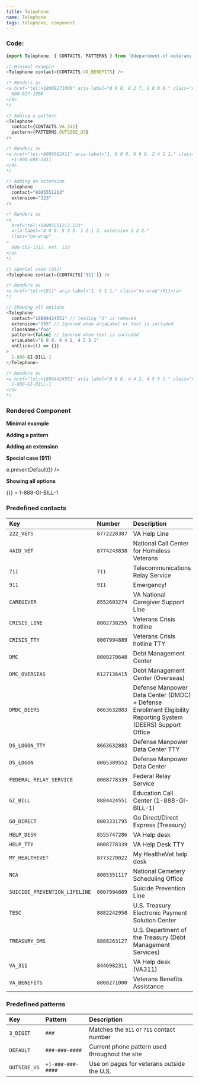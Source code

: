 ```yaml
---
title: Telephone
name: Telephone
tags: telephone, component
---
```



### Code:

```javascript
import Telephone, { CONTACTS, PATTERNS } from '@department-of-veterans-affairs/formation-react/Telephone';

// Minimal example
<Telephone contact={CONTACTS.VA_BENEFITS} />

/* Renders as
<a href="tel:+18008271000" aria-label="8 0 0. 8 2 7. 1 0 0 0." class="no-wrap">
  800-827-1000
</a>
*/

// Adding a pattern
<Telephone
  contact={CONTACTS.VA_311}
  pattern={PATTERNS.OUTSIDE_US}
/>

/* Renders as
<a href="tel:+8006982411" aria-label="1. 8 0 0. 6 9 8. 2 4 1 1." class="no-wrap">
  +1-800-698-2411
</a>
*/

// Adding an extension
<Telephone
  contact="8005551212"
  extension="123"
/>

/* Renders as
<a
  href="tel:+18005551212,123"
  aria-label="8 0 0. 5 5 5. 1 2 1 2. extension 1 2 3."
  class="no-wrap"
>
  800-555-1212, ext. 123
</a>
*/

// Special case (911)
<Telephone contact={CONTACTS['911']} />

/* Renders as
<a href="tel:+1911" aria-label="1. 9 1 1." class="no-wrap">911</a>
*/

// Showing all options
<Telephone
  contact="18884424551" // leading "1" is removed
  extension="555" // Ignored when ariaLabel or text is included
  className="foo"
  pattern={false} // Ignored when text is included
  ariaLabel="8 8 8. 4 4 2. 4 5 5 1"
  onClick={() => {}}
>
  1-888-GI-BILL-1
</Telephone>

/* Renders as
<a href="tel:+18884424551" aria-label="8 8 8. 4 4 2. 4 5 5 1." class="no-wrap foo">
  1-888-GI-BILL-1
</a>
*/
```

### Rendered Component

<div className="site-c-reactcomp__rendered">
  <strong>Minimal example</strong>
  <p>
    <Telephone contact={CONTACTS.VA_BENEFITS} />
  </p>

  <strong>Adding a pattern</strong>
  <p>
    <Telephone
      contact={CONTACTS.VA_311}
      pattern={PATTERNS.OUTSIDE_US}
    />
  </p>

  <strong>Adding an extension</strong>
  <p>
    <Telephone
      contact="8005551212"
      extension="123"
    />
  </p>

  <strong>Special case (911)</strong>
  <p>
    <Telephone
      contact={CONTACTS['911']}
      onClick={e => e.preventDefault()}
    />
  </p>

  <strong>Showing all options</strong>
  <p>
    <Telephone
      contact="18884424551"
      className="foo"
      pattern={false}
      ariaLabel="1. 8 8 8. 4 4 2. 4 5 5 1"
      onClick={() => {}}
    >
      1-888-GI-BILL-1
    </Telephone>
  </p>
</div>

### Predefined contacts

| Key                           | Number       | Description                                                                                                  |
| :---------------------------- | :----------- | :----------------------------------------------------------------------------------------------------------- |
| `222_VETS`                    | `8772228387` | VA Help Line                                                                                                 |
| `4AID_VET`                    | `8774243838` | National Call Center for Homeless Veterans                                                                   |
| `711`                         | `711`        | Telecommunications Relay Service                                                                             |
| `911`                         | `911`        | Emergency!                                                                                                   |
| `CAREGIVER`                   | `8552603274` | VA National Caregiver Support Line                                                                           |
| `CRISIS_LINE`                 | `8002738255` | Veterans Crisis hotline                                                                                      |
| `CRISIS_TTY`                  | `8007994889` | Veterans Crisis hotline TTY                                                                                  |
| `DMC`                         | `8008270648` | Debt Management Center                                                                                       |
| `DMC_OVERSEAS`                | `6127136415` | Debt Management Center (Overseas)                                                                            |
| `DMDC_DEERS`                  | `8663632883` | Defense Manpower Data Center (DMDC) + Defense Enrollment Eligibility Reporting System (DEERS) Support Office |
| `DS_LOGON_TTY`                | `8663632883` | Defense Manpower Data Center TTY                                                                             |
| `DS_LOGON`                    | `8005389552` | Defense Manpower Data Center                                                                                 |
| `FEDERAL_RELAY_SERVICE`       | `8008778339` | Federal Relay Service                                                                                        |
| `GI_BILL`                     | `8884424551` | Education Call Center (1-888-GI-BILL-1)                                                                      |
| `GO_DIRECT`                   | `8003331795` | Go Direct/Direct Express (Treasury)                                                                          |
| `HELP_DESK`                   | `8555747286` | VA Help desk                                                                                                 |
| `HELP_TTY`                    | `8008778339` | VA Help Desk TTY                                                                                             |
| `MY_HEALTHEVET`               | `8773270022` | My HealtheVet help desk                                                                                      |
| `NCA`                         | `8005351117` | National Cemetery Scheduling Office                                                                          |
| `SUICIDE_PREVENTION_LIFELINE` | `8007994889` | Suicide Prevention Line                                                                                      |
| `TESC`                        | `8882242950` | U.S. Treasury Electronic Payment Solution Center                                                             |
| `TREASURY_DMS`                | `8888263127` | U.S. Department of the Treasury (Debt Management Services)                                                   |  |  |
| `VA_311`                      | `8446982311` | VA Help desk (VA311)                                                                                         |
| `VA_BENEFITS`                 | `8008271000` | Veterans Benefits Assistance                                                                                 |

### Predefined patterns

| Key          | Pattern           | Description                                    |
| :----------- | :---------------- | :--------------------------------------------- |
| `3_DIGIT`    | `###`             | Matches the `911` or `711` contact number      |
| `DEFAULT`    | `###-###-####`    | Current phone pattern used throughout the site |
| `OUTSIDE_US` | `+1-###-###-####` | Use on pages for veterans outside the U.S.     |
